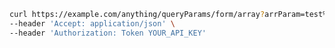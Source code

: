 ```bash showLineNumbers copy filename="Form Query Params Array usage example"
curl https://example.com/anything/queryParams/form/array?arrParam=test%2Ctest&arrParamExploded=2&arrParamExploded=1 \
--header 'Accept: application/json' \
--header 'Authorization: Token YOUR_API_KEY'
```
